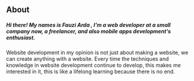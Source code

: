 ## About

##### Hi there! My names is Fauzi Arda , I'm a web developer at a small company now, a freelancer, and also mobile apps development's enthusiast.

Website development in my opinion is not just about making a website, we can create anything with a website. Every time the techniques and knowledge in website development continue to develop, this makes me interested in it, this is like a lifelong learning because there is no end.

